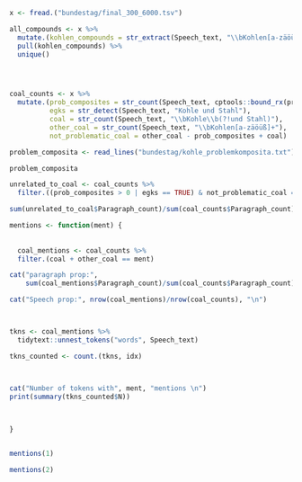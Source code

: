 
```r

x <- fread.("bundestag/final_300_6000.tsv")

all_compounds <- x %>% 
  mutate.(kohlen_compounds = str_extract(Speech_text, "\\bKohlen[a-zäöüß]+")) %>% 
  pull(kohlen_compounds) %>% 
  unique()




coal_counts <- x %>% 
  mutate.(prob_composites = str_count(Speech_text, cptools::bound_rx(problem_composita)),
          egks = str_detect(Speech_text, "Kohle und Stahl"),
          coal = str_count(Speech_text, "\\bKohle\\b(?!und Stahl)"),
          other_coal = str_count(Speech_text, "\\bKohlen[a-zäöüß]+"),
          not_problematic_coal = other_coal - prob_composites + coal)

```



```r
problem_composita <- read_lines("bundestag/kohle_problemkomposita.txt")

problem_composita
```


```r

unrelated_to_coal <- coal_counts %>% 
  filter.((prob_composites > 0 | egks == TRUE) & not_problematic_coal == 0)

sum(unrelated_to_coal$Paragraph_count)/sum(coal_counts$Paragraph_count)

```


```r

mentions <- function(ment) {
  
  
  coal_mentions <- coal_counts %>%
  filter.(coal + other_coal == ment)

cat("paragraph prop:", 
    sum(coal_mentions$Paragraph_count)/sum(coal_counts$Paragraph_count), "\n")

cat("Speech prop:", nrow(coal_mentions)/nrow(coal_counts), "\n")



tkns <- coal_mentions %>% 
  tidytext::unnest_tokens("words", Speech_text)

tkns_counted <- count.(tkns, idx)



cat("Number of tokens with", ment, "mentions \n")
print(summary(tkns_counted$N))

  
  
}



```



```r

mentions(1)

```



```r

mentions(2)


```











